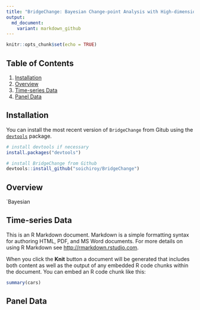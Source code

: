 ```yaml
---
title: "BridgeChange: Bayesian Change-point Analysis with High-dimensional Covariates"
output: 
  md_document:
    variant: markdown_github
---
```


```r
knitr::opts_chunk$set(echo = TRUE)
```


## Table of Contents

1. [Installation](#installation)
2. [Overview](#overview)
3. [Time-series Data](#time-series-data)
3. [Panel Data](#panel-data)

## Installation

You can install the most recent version of `BridgeChange` from Gitub using the [`devtools`](https://github.com/r-lib/devtools) package.

```r
# install devtools if necessary
install.packages("devtools")

# install BridgeChange from Github
devtools::install_github("soichiroy/BridgeChange")
```

## Overview

`Bayesian

## Time-series Data

This is an R Markdown document. Markdown is a simple formatting syntax for authoring HTML, PDF, and MS Word documents. For more details on using R Markdown see <http://rmarkdown.rstudio.com>.

When you click the **Knit** button a document will be generated that includes both content as well as the output of any embedded R code chunks within the document. You can embed an R code chunk like this:

```r
summary(cars)
```

## Panel Data 
